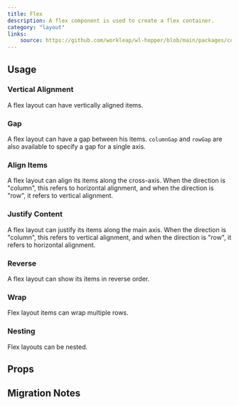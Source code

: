 ```yaml
---
title: Flex
description: A flex component is used to create a flex container.
category: "layout"
links:
    source: https://github.com/workleap/wl-hopper/blob/main/packages/components/src/layout/src/Flex.tsx
---
```


<Example src="layout/docs/flex/preview" isOpen />

## Usage

### Vertical Alignment
A flex layout can have vertically aligned items.

<Example src="layout/docs/flex/verticalAlignment" />

### Gap
A flex layout can have a gap between his items. `columnGap` and `rowGap` are also available to specify a gap for a single axis.

<Example src="layout/docs/flex/gap" />

### Align Items
A flex layout can align its items along the cross-axis. When the direction is "column", this refers to horizontal alignment, and when the direction is "row", it refers to vertical alignment.

<Example src="layout/docs/flex/alignItems" />

### Justify Content
A flex layout can justify its items along the main axis. When the direction is "column", this refers to vertical alignment, and when the direction is "row", it refers to horizontal alignment.

<Example src="layout/docs/flex/justifyContent" />

### Reverse
A flex layout can show its items in reverse order.

<Example src="layout/docs/flex/reverse" />

### Wrap
Flex layout items can wrap multiple rows.

<Example src="layout/docs/flex/wrap" />

### Nesting
Flex layouts can be nested.

<Example src="layout/docs/flex/nesting" />

## Props

<PropTable component="Flex" />

## Migration Notes

<MigrateGuide src="layout/docs/flex/migration-notes" />
